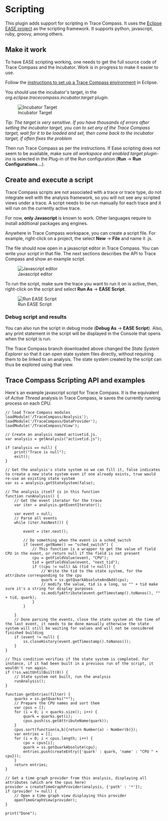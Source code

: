 
= Scripting =

This plugin adds support for scripting in Trace Compass. It uses the [https://www.eclipse.org/ease/ Eclipse EASE project] as the scripting framework. It supports python, javascript, ruby, groovy, among others.

== Make it work ==

To have EASE scripting working, one needs to get the full source code of Trace Compass and the Incubator. Work is in progress to make it easier to use.

Follow the [https://wiki.eclipse.org/Trace_Compass/Development_Environment_Setup instructions to set up a Trace Compass environment] in Eclipse.

You should use the incubator's target, in the ''org.eclipse.tracecompass.incubator.target'' plugin.

[[Image:images/incubator_target.png | Incubator Target]]

''Tip: The target is very sensitive. If you have thousands of errors after setting the incubator target, you can to set any of the Trace Compass target, wait for it to be loaded and set, then come back to the incubator target, if often fixes the problem''

Then run Trace Compass as per the instructions. If Ease scripting does not seem to be available, make sure ''all workspace and enabled target plugin-ins'' is selected in the Plug-in of the Run configuration ('''Run''' -> '''Run Configurations...''').

== Create and execute a script ==

Trace Compass scripts are not associated with a trace or trace type, do not integrate well with the analysis framework, so you will not see any scripted views under a trace. A script needs to be run manually for each trace and it will run on the currently active trace.

For now, '''only Javascript''' is known to work. Other languages require to install additional packages ang engines.

Anywhere in Trace Compass workspace, you can create a script file. For example, right-click on a project, the select '''New''' -> '''File''' and name it <some-file-name>.js.

The file should now open in a javascript editor in Trace Compass. You can write your script in that file. The next sections describes the API to Trace Compass and show an example script.

[[Image:images/javascript_editor.png | Javascript editor]]

To run the script, make sure the trace you want to run it on is active, then, right-click on the script and select '''Run As''' -> '''EASE Script'''.

[[Image:images/run_script.png | Run EASE Script]]

=== Debug script and results ===

You can also run the script in debug mode ('''Debug As''' -> '''EASE Script'''). Also, any print statement in the script will be displayed in the Console that opens when the script is run.

The Trace Compass branch downloaded above changed the ''State System Explorer'' so that it can open state system files directly, without requiring them to be linked to an analysis. The state system created by the script can thus be explored using that view.

== Trace Compass Scripting API and examples ==

Here's an example javascript script for Trace Compass. It is the equivalent of ''Active Thread'' analysis in Trace Compass, ie saves the currently running process on each CPU.

<pre>
// load Trace Compass modules
loadModule('/TraceCompass/Analysis');
loadModule('/TraceCompass/DataProvider');
loadModule('/TraceCompass/View');

// Create an analysis named activetid.js.
var analysis = getAnalysis("activetid.js");

if (analysis == null) {
	print("Trace is null");
	exit();
}

// Get the analysis's state system so we can fill it, false indicates to create a new state system even if one already exists, true would re-use an existing state system
var ss = analysis.getStateSystem(false);

// The analysis itself is in this function
function runAnalysis() {
	// Get the event iterator for the trace
	var iter = analysis.getEventIterator();

	var event = null;
	// Parse all events
	while (iter.hasNext()) {

		event = iter.next();

		// Do something when the event is a sched_switch
		if (event.getName() == "sched_switch") {
			// This function is a wrapper to get the value of field CPU in the event, or return null if the field is not present
			cpu = getFieldValue(event, "CPU");
			tid = getFieldValue(event, "next_tid");
			if ((cpu != null) && (tid != null)) {
				// Write the tid to the state system, for the attribute corresponding to the cpu
				quark = ss.getQuarkAbsoluteAndAdd(cpu);
				// modify the value, tid is a long, so "" + tid make sure it's a string for display purposes
				ss.modifyAttribute(event.getTimestamp().toNanos(), "" + tid, quark);
			}
		}

	}
	// Done parsing the events, close the state system at the time of the last event, it needs to be done manually otherwise the state system will still be waiting for values and will not be considered finished building
	if (event != null) {
		ss.closeHistory(event.getTimestamp().toNanos());
	}
}

// This condition verifies if the state system is completed. For instance, if it had been built in a previous run of the script, it wouldn't run again.
if (!ss.waitUntilBuilt(0)) {
	// State system not built, run the analysis
	runAnalysis();
}

function getEntries(filter) {
	quarks = ss.getQuarks("*");
	// Prepare the CPU names and sort them
	var cpus = [];
	for (i = 0; i < quarks.size(); i++) {
		quark = quarks.get(i);
		cpus.push(ss.getAttributeName(quark));
	}
	cpus.sort(function(a,b){return Number(a) - Number(b)});
	var entries = [];
	for (i = 0; i < cpus.length; i++) {
		cpu = cpus[i];
		quark = ss.getQuarkAbsolute(cpu);
		entries.push(createEntry({'quark' : quark, 'name' : "CPU " + cpu}));
	}
	return entries;
}

// Get a time graph provider from this analysis, displaying all attributes (which are the cpus here)
provider = createTimeGraphProvider(analysis, {'path' : '*'});
if (provider != null) {
	// Open a time graph view displaying this provider
	openTimeGraphView(provider);
}

print("Done");

</pre>
